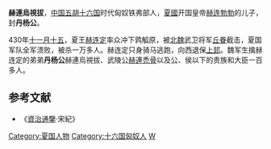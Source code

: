 '''赫連烏視拔'''，[[中国|中国]][[五胡十六国|五胡十六国]]时代匈奴铁弗部人，[[夏_(十六国)|夏國]]开国皇帝[[赫连勃勃|赫连勃勃]]的儿子，封'''丹杨公'''。

430年[[十一月十五|十一月十五]]，夏王[[赫连定|赫连定]]率众冲下鹑觚原，被[[北魏|北魏]]武卫将军[[丘眷|丘眷]]截击，夏国军队全军溃败，被杀一万多人。赫连定只身骑马逃跑，向西退保[[上邽|上邽]]。魏军生擒赫连定的弟弟'''丹杨公'''赫連烏視拔、武陵公[[赫連禿骨|赫連禿骨]]以及公、侯以下的贵族和大臣一百多人。

==参考文献==
*《[[資治通鑒|資治通鑒]]·宋紀》

{{DEFAULTSORT:Helian赫連}}
[[Category:夏国人物|Category:夏国人物]]
[[Category:十六国匈奴人|Category:十六国匈奴人]]
[[Category:赫連姓|W]]